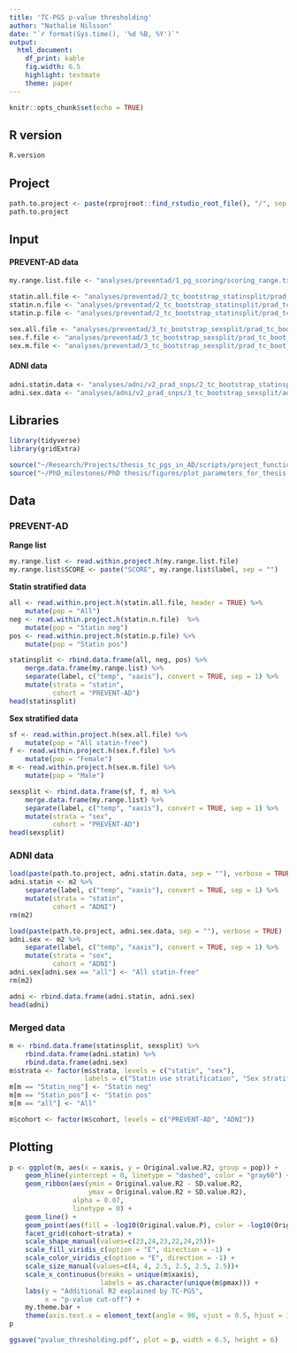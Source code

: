 ```yaml
---
title: 'TC-PGS p-value thresholding'
author: "Nathalie Nilsson"
date: "`r format(Sys.time(), '%d %B, %Y')`"
output: 
  html_document: 
    df_print: kable
    fig.width: 6.5
    highlight: textmate
    theme: paper
---
```


```r
knitr::opts_chunk$set(echo = TRUE)
```

## R version
```r
R.version
```

## Project
```r
path.to.project <- paste(rprojroot::find_rstudio_root_file(), "/", sep = "")
path.to.project
```

## Input

#### PREVENT-AD data
```r
my.range.list.file <- "analyses/preventad/1_pg_scoring/scoring_range.txt"

statin.all.file <- "analyses/preventad/2_tc_bootstrap_statinsplit/prad_tc_boot_statinsplit_Results.txt"
statin.n.file <- "analyses/preventad/2_tc_bootstrap_statinsplit/prad_tc_boot_statinsplit_Statin_neg_Results.txt"
statin.p.file <- "analyses/preventad/2_tc_bootstrap_statinsplit/prad_tc_boot_statinsplit_Statin_pos_Results.txt"

sex.all.file <- "analyses/preventad/3_tc_bootstrap_sexsplit/prad_tc_boot_sexsplit_Results.txt"
sex.f.file <- "analyses/preventad/3_tc_bootstrap_sexsplit/prad_tc_boot_sexsplit_Female_Results.txt"
sex.m.file <- "analyses/preventad/3_tc_bootstrap_sexsplit/prad_tc_boot_sexsplit_Male_Results.txt"
```

#### ADNI data
```r
adni.statin.data <- "analyses/adni/v2_prad_snps/2_tc_bootstrap_statinsplit/adni_tc_boot_statinsplit.RData"
adni.sex.data <- "analyses/adni/v2_prad_snps/3_tc_bootstrap_sexsplit/adni_tc_boot_sexsplit.RData"
```

## Libraries
```r
library(tidyverse)
library(gridExtra)

source("~/Research/Projects/thesis_tc_pgs_in_AD/scripts/project_functions.R")
source("~/PhD_milestones/PhD thesis/figures/plot_parameters_for_thesis.R")
```

## Data

### PREVENT-AD

**Range list**
```r
my.range.list <- read.within.project.h(my.range.list.file)
my.range.list$SCORE <- paste("SCORE", my.range.list$label, sep = "")
```

**Statin stratified data**
```r
all <- read.within.project.h(statin.all.file, header = TRUE) %>%
    mutate(pop = "All")
neg <- read.within.project.h(statin.n.file)  %>%
    mutate(pop = "Statin neg")
pos <- read.within.project.h(statin.p.file) %>%
    mutate(pop = "Statin pos")

statinsplit <- rbind.data.frame(all, neg, pos) %>%
    merge.data.frame(my.range.list) %>%
    separate(label, c("temp", "xaxis"), convert = TRUE, sep = 1) %>%
    mutate(strata = "statin", 
           cohort = "PREVENT-AD")
head(statinsplit)
```

**Sex stratified data**
```r
sf <- read.within.project.h(sex.all.file) %>%
    mutate(pop = "All statin-free")
f <- read.within.project.h(sex.f.file) %>%
    mutate(pop = "Female")
m <- read.within.project.h(sex.m.file) %>%
    mutate(pop = "Male")

sexsplit <- rbind.data.frame(sf, f, m) %>%
    merge.data.frame(my.range.list) %>%
    separate(label, c("temp", "xaxis"), convert = TRUE, sep = 1) %>%
    mutate(strata = "sex", 
           cohort = "PREVENT-AD")
head(sexsplit)
```

### ADNI data
```r
load(paste(path.to.project, adni.statin.data, sep = ""), verbose = TRUE)
adni.statin <- m2 %>%
    separate(label, c("temp", "xaxis"), convert = TRUE, sep = 1) %>%
    mutate(strata = "statin",
           cohort = "ADNI")
rm(m2)

load(paste(path.to.project, adni.sex.data, sep = ""), verbose = TRUE)
adni.sex <- m2 %>%
    separate(label, c("temp", "xaxis"), convert = TRUE, sep = 1) %>%
    mutate(strata = "sex", 
           cohort = "ADNI")
adni.sex[adni.sex == "all"] <- "All statin-free"
rm(m2)

adni <- rbind.data.frame(adni.statin, adni.sex)
head(adni)
```

### Merged data
```r
m <- rbind.data.frame(statinsplit, sexsplit) %>%
    rbind.data.frame(adni.statin) %>%
    rbind.data.frame(adni.sex)
m$strata <- factor(m$strata, levels = c("statin", "sex"), 
                   labels = c("Statin use stratification", "Sex stratification in statin-free individuals"))
m[m == "Statin_neg"] <- "Statin neg"
m[m == "Statin_pos"] <- "Statin pos"
m[m == "all"] <- "All"

m$cohort <- factor(m$cohort, levels = c("PREVENT-AD", "ADNI"))
```

## Plotting
```r
p <- ggplot(m, aes(x = xaxis, y = Original.value.R2, group = pop)) +
    geom_hline(yintercept = 0, linetype = "dashed", color = "gray60") +
    geom_ribbon(aes(ymin = Original.value.R2 - SD.value.R2, 
                    ymax = Original.value.R2 + SD.value.R2), 
                alpha = 0.07, 
                linetype = 0) +
    geom_line() +
    geom_point(aes(fill = -log10(Original.value.P), color = -log10(Original.value.P), shape = pop, size = pop)) +
    facet_grid(cohort~strata) +
    scale_shape_manual(values=c(23,24,23,22,24,25))+
    scale_fill_viridis_c(option = "E", direction = -1) +
    scale_color_viridis_c(option = "E", direction = -1) +
    scale_size_manual(values=c(4, 4, 2.5, 2.5, 2.5, 2.5))+
    scale_x_continuous(breaks = unique(m$xaxis), 
                       labels = as.character(unique(m$pmax))) +
    labs(y = "Additional R2 explained by TC-PGS", 
         x = "p-value cut-off") +
    my.theme.bar +
    theme(axis.text.x = element_text(angle = 90, vjust = 0.5, hjust = 1))
p
```

```r
ggsave("pvalue_thresholding.pdf", plot = p, width = 6.5, height = 6)
```

